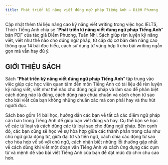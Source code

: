 ---
title: Phát triển kĩ năng viết đúng ngữ pháp Tiếng Anh – Diễm Phương
---

Cập nhật thêm tài liệu nâng cao kỹ năng viết writing trong việc học IELTS, Thích Tiếng Anh chia sẻ “**Phát triển kĩ năng viết đúng ngữ pháp Tiếng Anh**” bản PDF của tác giả Diễm Phương, Tuấn Nhi. Sách giúp rèn luyện kỹ năng viết, viết như thế nào cho đúng ngữ pháp, từ cấp độ cơ bản đến nâng cao thông qua 14 bài đọc hiểu, cách sử dụng từ vựng hợp lí cho bài writing ngắn gọn mà vẫn hay đủ ý.

## GIỚI THIỆU SÁCH 

Sách “**Phát triển kỹ năng viết đúng ngữ pháp Tiếng Anh**” tập trung vào viêc giúp các học viên quan tâm đến môn Tiếng Anh có tài liệu để rèn luyện kỹ năng viết, viết như thế nào cho đúng ngữ pháp và làm sao để phân biệt cách dùng nào là đúng, cách dùng nào chưa chuẩn và cách chọn từ sao cho bài viết của bạn không những chuẩn xác mà con phải hay và thu hút người đọc.

Sách bao gồm 14 bài học, hướng dẫn các bạn về tất cả các điểm ngữ pháp căn bản trong Tiếng Anh để giúp bạn viết đúng và hay. Cụ thể bận sẽ học về các từ loại và cách dùng các từ loại sao cho đúng ngữ pháp. Bên cạnh đó, các bạn cũng sẽ học về sự hòa hợp giữa các thành phần trong câu như chủ ngữ giữa động từ, giữa đại từ và tiền ngữ, cách chia các động từ sao cho hòa hợp  về số với chủ ngữ, cách nhận biết những lỗi thường gặp nhất về cách dùng khi viết một đoạn văn Tiếng Anh và cách ứng dụng  các cụm từ  và mệnh đề  vào bài viết Tiếng Anh của bạn để đạt mức độ chỉn chu cao hơn.

